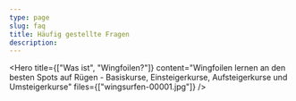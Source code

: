 ```yaml
---
type: page
slug: faq
title: Häufig gestellte Fragen
description:
---
```



<Hero
  title={["Was ist", "Wingfoilen?"]}
  content="Wingfoilen lernen an den besten Spots auf Rügen - Basiskurse, Einsteigerkurse, Aufsteigerkurse und Umsteigerkurse"
  files={["wingsurfen-00001.jpg"]}
/>

<Faq />
